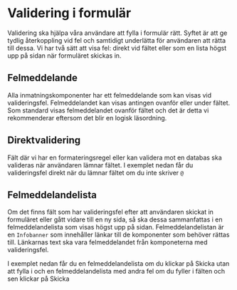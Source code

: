 # Validering i formulär



Validering ska hjälpa våra användare att fylla i formulär rätt. Syftet är att ge tydlig återkoppling vid fel och samtidigt underlätta för användaren att rätta till dessa. Vi har två sätt att visa fel: direkt vid fältet eller som en lista högst upp på sidan när formuläret skickas in.

## Felmeddelande

Alla inmatningskomponenter har ett felmeddelande som kan visas vid valideringsfel. Felmeddelandet kan visas antingen ovanför eller under fältet. Som standard visas felmeddelandet ovanför fältet och det är detta vi rekommenderar eftersom det blir en logisk läsordning.

<div className='card'>
  <TextField
    label='Skriv ditt fullständiga namn'
    description='Både för och efternamn'
    isInvalid
    errorMessage='Detta är ett obligatoriskt fält'
  />
</div>

<div className='card'>
  <TextField
    label='Skriv ditt fullständiga namn'
    description='Både för och efternamn'
    isInvalid
    errorPosition='bottom'
    errorMessage='Detta är ett obligatoriskt fält'
  />
</div>

## Direktvalidering

Fält där vi har en formateringsregel eller kan validera mot en databas ska valideras när användaren lämnar fältet. I exemplet nedan får du valideringsfel direkt när du lämnar fältet om du inte skriver `@`

<div className='card'>
  <RealtimeValidationEmail />
</div>

## Felmeddelandelista

Om det finns fält som har valideringsfel efter att användaren skickat in formuläret eller gått vidare till en ny sida, så ska dessa sammanfattas i en felmeddelandelista som visas högst upp på sidan. Felmeddelandelistan är en `Infobanner` som innehåller länkar till de komponenter som behöver rättas till.
Länkarnas text ska vara felmeddelandet från komponeterna med valideringsfel.

I exemplet nedan får du en felmeddelandelista om du klickar på Skicka utan att fylla i och en felmeddelandelista med andra fel om du fyller i fälten och sen klickar på Skicka

<div className='card'>
  <ErrorMessageList />
</div>
